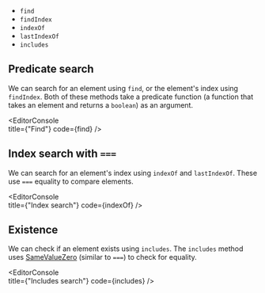 
- `find`
- `findIndex`
- `indexOf`
- `lastIndexOf`
- `includes`

## Predicate search

We can search for an element using `find`, or the element's index using `findIndex`. Both of these methods take a predicate function (a function that takes an element and returns a `boolean`) as an argument.

<EditorConsole   
  title={"Find"}
  code={find}
/>

## Index search with `===`

We can search for an element's index using `indexOf` and `lastIndexOf`. These use `===` equality to compare elements.

<EditorConsole   
  title={"Index search"}
  code={indexOf}
/>

## Existence

We can check if an element exists using `includes`. The `includes` method uses [SameValueZero](https://developer.mozilla.org/en-US/docs/Web/JavaScript/Equality_comparisons_and_sameness#Same-value-zero_equality) (similar to `===`) to check for equality.

<EditorConsole   
  title={"Includes search"}
  code={includes}
/>